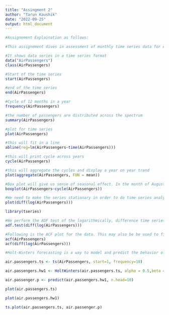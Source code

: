 ---
title: "Assingment 2"
author: "Tarun Kaushik"
date: "2022-09-25"
output: html_document
---

```{r}

#Assignement Explaination as follows:

#This assignement dives in assessment of monthly time series data for Airline Passenger. This is a monthly data for passengers which fits the requirement of time series analysis. This assessment will give you insight for trend and seasonality using ACF and Boxplot. Data has been smoothened using Holtwinter method. The model created would help forcasting data points.

#It shows data series in a time series format
data("AirPassengers")
class(AirPassengers)

#Start of the time series
start(AirPassengers)

#end of the time series
end(AirPassengers)

#Cycle of 12 months in a year
frequency(AirPassengers)

#the number of passengers are distributed across the spectrum
summary(AirPassengers)

#plot for time series
plot(AirPassengers)

#this will fit in a line
abline(reg=lm(AirPassengers~time(AirPassengers)))

#this will print cycle across years
cycle(AirPassengers)

#this will aggregate the cycles and display a year on year trend
plot(aggregate(AirPassengers, FUN = mean))

#Box plot will give us sense of seasonal effect. In the month of August, there were highest number of passenger
boxplot(AirPassengers~cycle(AirPassengers))

#We need to make the series stationary in order to do time series analysis. Log function will help us do that.
plot(diff(log(AirPassengers)))

library(tseries)

#We perform the ADF test of the logarithmically, difference time series and see if the data is now stationary.
adf.test(diff(log(AirPassengers)))

#Following is the ACF plot for the data. This may also be be used to find factors for ARMA model
acf(AirPassengers)
acf(diff(log(AirPassengers)))

#Holt-Winters forecasting is a way to model and predict the behavior of a sequence of values over time—a time series.

air.passengers.ts <- ts(AirPassengers, start=1, frequency=10)

air.passengers.hw1 <- HoltWinters(air.passengers.ts, alpha = 0.5,beta = 0.5, gamma = 0.55)

air.passenger.p <- predict(air.passengers.hw1, n.head=10)

plot(air.passengers.ts)

plot(air.passengers.hw1)

ts.plot(air.passengers.ts, air.passenger.p)

         
         




```